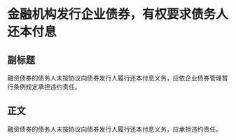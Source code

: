 # 金融机构发行企业债券，有权要求债务人还本付息
## 副标题
融资债券的债务人未按协议向债券发行人履行还本付息义务，应依企业债券管理暂行条例规定承担违约责任。
## 正文
融资债券的债务人未按协议向债券发行人履行还本付息义务，应承担违约责任。